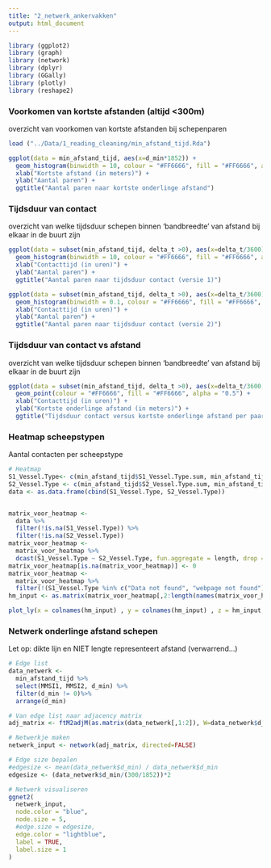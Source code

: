 ```yaml
---
title: "2_netwerk_ankervakken"
output: html_document
---
```


``` r
library (ggplot2)
library (graph)
library (network)
library (dplyr)
library (GGally)
library (plotly)
library (reshape2)

```
### Voorkomen van kortste afstanden (altijd <300m)
overzicht van voorkomen van kortste afstanden bij schepenparen

```r
load ("../Data/1_reading_cleaning/min_afstand_tijd.Rda")

ggplot(data = min_afstand_tijd, aes(x=d_min*1852)) +
  geom_histogram(binwidth = 10, colour = "#FF6666", fill = "#FF6666", alpha = "0.5") +
  xlab("Kortste afstand (in meters)") +
  ylab("Aantal paren") +
  ggtitle("Aantal paren naar kortste onderlinge afstand")

```
### Tijdsduur van contact
overzicht van welke tijdsduur schepen binnen 'bandbreedte' van afstand bij elkaar in de buurt zijn

```r
ggplot(data = subset(min_afstand_tijd, delta_t >0), aes(x=delta_t/3600)) +
  geom_histogram(binwidth = 10, colour = "#FF6666", fill = "#FF6666", alpha = "0.5") +
  xlab("Contacttijd (in uren)") +
  ylab("Aantal paren") +
  ggtitle("Aantal paren naar tijdsduur contact (versie 1)")

```

```r
ggplot(data = subset(min_afstand_tijd, delta_t >0), aes(x=delta_t/3600)) +
  geom_histogram(binwidth = 0.1, colour = "#FF6666", fill = "#FF6666", alpha = "0.5") +
  xlab("Contacttijd (in uren)") +
  ylab("Aantal paren") +
  ggtitle("Aantal paren naar tijdsduur contact (versie 2)")

```


### Tijdsduur van contact vs afstand
overzicht van welke tijdsduur schepen binnen 'bandbreedte' van afstand bij elkaar in de buurt zijn

```r
ggplot(data = subset(min_afstand_tijd, delta_t >0), aes(x=delta_t/3600, y = d_min*1852)) +
  geom_point(colour = "#FF6666", fill = "#FF6666", alpha = "0.5") +
  xlab("Contacttijd (in uren)") +
  ylab("Kortste onderlinge afstand (in meters)") +
  ggtitle("Tijdsduur contact versus kortste onderlinge afstand per paar")

```

### Heatmap scheepstypen

Aantal contacten per scheepstype
```r

# Heatmap
S1_Vessel.Type<- c(min_afstand_tijd$S1_Vessel.Type.sum, min_afstand_tijd$S2_Vessel.Type.sum)
S2_Vessel.Type <- c(min_afstand_tijd$S2_Vessel.Type.sum, min_afstand_tijd$S1_Vessel.Type.sum)
data <- as.data.frame(cbind(S1_Vessel.Type, S2_Vessel.Type))


matrix_voor_heatmap <-
  data %>%
  filter(!is.na(S1_Vessel.Type)) %>%
  filter(!is.na(S2_Vessel.Type))
matrix_voor_heatmap <-
  matrix_voor_heatmap %>%
  dcast(S1_Vessel.Type ~ S2_Vessel.Type, fun.aggregate = length, drop = FALSE)
matrix_voor_heatmap[is.na(matrix_voor_heatmap)] <- 0
matrix_voor_heatmap <-
  matrix_voor_heatmap %>%
  filter(!(S1_Vessel.Type %in% c("Data not found", "webpage not found")))
hm_input <- as.matrix(matrix_voor_heatmap[,2:length(names(matrix_voor_heatmap))])

plot_ly(x = colnames(hm_input) , y = colnames(hm_input) , z = hm_input, type = "heatmap", colors = "YlOrRd")

```


### Netwerk onderlinge afstand schepen
Let op: dikte lijn en NIET lengte representeert afstand (verwarrend...)

```r
# Edge list
data_netwerk <-
  min_afstand_tijd %>%
  select(MMSI1, MMSI2, d_min) %>%
  filter(d_min != 0)%>%
  arrange(d_min)

# Van edge list naar adjacency matrix
adj_matrix <- ftM2adjM(as.matrix(data_netwerk[,1:2]), W=data_netwerk$d_min)

# Netwerkje maken
netwerk_input <- network(adj_matrix, directed=FALSE)

# Edge size bepalen
#edgesize <- mean(data_netwerk$d_min) / data_netwerk$d_min
edgesize <- (data_netwerk$d_min/(300/1852))*2

# Netwerk visualiseren
ggnet2(
  netwerk_input,
  node.color = "blue",
  node.size = 5,
  #edge.size = edgesize,
  edge.color = "lightblue",
  label = TRUE,
  label.size = 1
)

```


